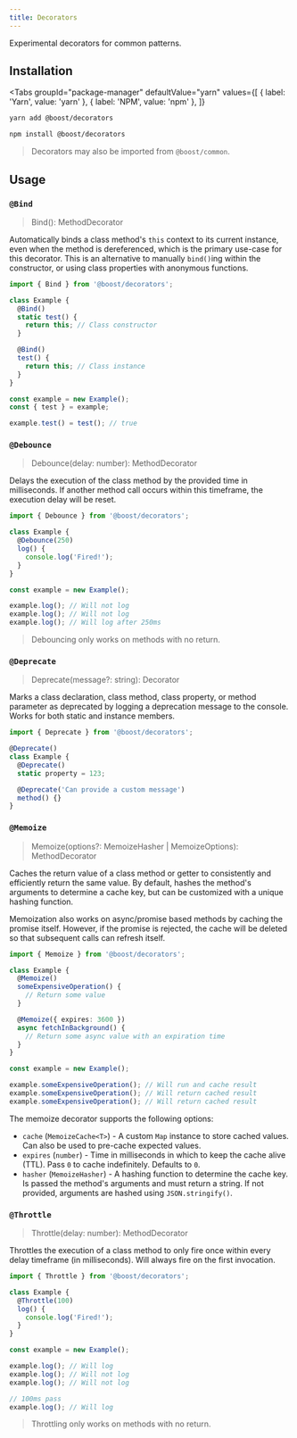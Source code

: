 ```yaml
---
title: Decorators
---
```



<EnvBadges backend frontend tooling />

Experimental decorators for common patterns.

## Installation

<Tabs
  groupId="package-manager"
  defaultValue="yarn"
  values={[
    { label: 'Yarn', value: 'yarn' },
    { label: 'NPM', value: 'npm' },
  ]}
>
  <TabItem value="yarn">

```bash
yarn add @boost/decorators
```

  </TabItem>
  <TabItem value="npm">

```bash
npm install @boost/decorators
```

  </TabItem>
</Tabs>

> Decorators may also be imported from `@boost/common`.

## Usage

### `@Bind`

> Bind(): MethodDecorator

Automatically binds a class method's `this` context to its current instance, even when the method is
dereferenced, which is the primary use-case for this decorator. This is an alternative to manually
`bind()`ing within the constructor, or using class properties with anonymous functions.

```ts
import { Bind } from '@boost/decorators';

class Example {
  @Bind()
  static test() {
    return this; // Class constructor
  }

  @Bind()
  test() {
    return this; // Class instance
  }
}

const example = new Example();
const { test } = example;

example.test() = test(); // true
```

### `@Debounce`

> Debounce(delay: number): MethodDecorator

Delays the execution of the class method by the provided time in milliseconds. If another method
call occurs within this timeframe, the execution delay will be reset.

```ts
import { Debounce } from '@boost/decorators';

class Example {
  @Debounce(250)
  log() {
    console.log('Fired!');
  }
}

const example = new Example();

example.log(); // Will not log
example.log(); // Will not log
example.log(); // Will log after 250ms
```

> Debouncing only works on methods with no return.

### `@Deprecate`

> Deprecate(message?: string): Decorator

Marks a class declaration, class method, class property, or method parameter as deprecated by
logging a deprecation message to the console. Works for both static and instance members.

```ts
import { Deprecate } from '@boost/decorators';

@Deprecate()
class Example {
  @Deprecate()
  static property = 123;

  @Deprecate('Can provide a custom message')
  method() {}
}
```

### `@Memoize`

> Memoize(options?: MemoizeHasher | MemoizeOptions): MethodDecorator

Caches the return value of a class method or getter to consistently and efficiently return the same
value. By default, hashes the method's arguments to determine a cache key, but can be customized
with a unique hashing function.

Memoization also works on async/promise based methods by caching the promise itself. However, if the
promise is rejected, the cache will be deleted so that subsequent calls can refresh itself.

```ts
import { Memoize } from '@boost/decorators';

class Example {
  @Memoize()
  someExpensiveOperation() {
    // Return some value
  }

  @Memoize({ expires: 3600 })
  async fetchInBackground() {
    // Return some async value with an expiration time
  }
}

const example = new Example();

example.someExpensiveOperation(); // Will run and cache result
example.someExpensiveOperation(); // Will return cached result
example.someExpensiveOperation(); // Will return cached result
```

The memoize decorator supports the following options:

- `cache` (`MemoizeCache<T>`) - A custom `Map` instance to store cached values. Can also be used to
  pre-cache expected values.
- `expires` (`number`) - Time in milliseconds in which to keep the cache alive (TTL). Pass `0` to
  cache indefinitely. Defaults to `0`.
- `hasher` (`MemoizeHasher`) - A hashing function to determine the cache key. Is passed the method's
  arguments and must return a string. If not provided, arguments are hashed using
  `JSON.stringify()`.

### `@Throttle`

> Throttle(delay: number): MethodDecorator

Throttles the execution of a class method to only fire once within every delay timeframe (in
milliseconds). Will always fire on the first invocation.

```ts
import { Throttle } from '@boost/decorators';

class Example {
  @Throttle(100)
  log() {
    console.log('Fired!');
  }
}

const example = new Example();

example.log(); // Will log
example.log(); // Will not log
example.log(); // Will not log

// 100ms pass
example.log(); // Will log
```

> Throttling only works on methods with no return.
